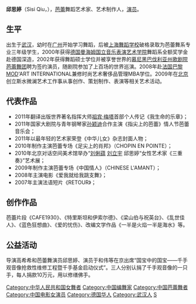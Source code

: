 {{BLP unsourced|time=2012-02-13T19:14:38+00:00}}
'''邱思婷'''（Sisi Qiu，{{bd|1986年|1月18日|catIdx=Qiu, Sisi}}），[[芭蕾|芭蕾]]舞蹈艺术家、艺术制作人，[[演员|演员]]。

==生平==
出生于[[武汉|武汉]]，幼时在[[广州|广州]]开始学习舞蹈，后被[[上海舞蹈学校|上海舞蹈学校]]破格录取为芭蕾舞系专业三年级学生，2000年获得[[德国|德国]][[曼海姆国立音乐表演艺术学院|曼海姆国立音乐表演艺术学院]]舞蹈系全额奖学金赴德国深造，2002年获得舞蹈硕士学位并被享誉世界的[[慕尼黑|慕尼黑]][[巴伐利亚州歌剧院芭蕾舞团|巴伐利亚州歌剧院芭蕾舞团]]聘为签约演员，随剧院参加了上百场的世界巡演。2008年赴[[法国|法国]][[巴黎|巴黎]]MOD'ART INTERNATIONAL兼修时尚艺术奢侈品管理MBA学位。2009年在[[北京|北京]]创立斯水微澜艺术工作事从事创作、策划制作、表演等相关艺术活动。

==代表作品==
*2011年翻译出版世界著名指挥大师[[祖宾·梅塔|祖宾·梅塔]]首部个人传记《我生命的乐章》；
*2011年国家大剧院与青年钢琴家[[孙颖迪|孙颖迪]]合作主演《指尖上的芭蕾》情人节芭蕾音乐会；
*2011年以最年轻的艺术家荣登《中华儿女》杂志封面人物；
*2010年制作主演芭蕾专场《足尖上的肖邦》（CHOPIN EN POINTE）；
*2010年北京对话空间美术馆举办“[[刘俐蕴|刘俐蕴]] [[刘立宇|刘立宇]] 邱思婷“女性艺术家《三重奏》”艺术展； 
*2009年制作主演芭蕾专场《中国情人》（CHINESE L'AMANT）；
*2008年主演电影《爱我就给我跳支舞》；
*2007年主演法语短片《RETOUR》；

==创作作品==
芭蕾片段《CAFE1930》、《特里斯坦和伊索尔德》、《梁山伯与祝英台》、《乱世佳人》、《蓝色狂想曲》、《爱的忧伤》、改编文学作品《一半是火焰一半是海水》等。

==公益活动==
导演高希希和芭蕾舞演员邱思婷、演员于和伟等在京出席“国宝中的国宝——千手观音像抢救性维修工程暨千手基金启动仪式”。三人分别认捐了千手观音像的一只手，每人捐款10万元，用以修缮佛手。

{{DEFAULTSORT:Q}}
[[Category:中华人民共和国女舞者|Category:中华人民共和国女舞者]]
[[Category:中国编舞家|Category:中国编舞家]]
[[Category:中国芭蕾舞者|Category:中国芭蕾舞者]]
[[Category:中国电影女演员|Category:中国电影女演员]]
[[Category:德国华人|Category:德国华人]]
[[Category:武汉人|Category:武汉人]]
[[Category:邱姓|S]]